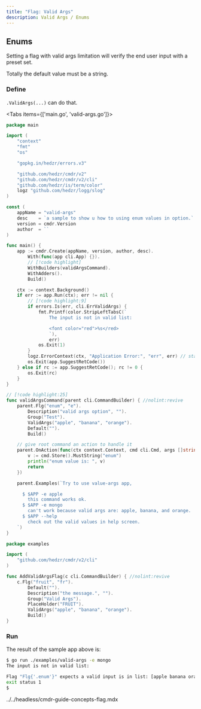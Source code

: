 ```yaml
---
title: "Flag: Valid Args"
description: Valid Args / Enums
---
```


## Enums

Setting a flag with valid args limitation will verify the end user input with a preset set.

Totally the default value must be a string.

### Define

`.ValidArgs(...)` can do that.

<Tabs items={['main.go', 'valid-args.go']}>

<Tab key="main.go">

```go title=main.go
package main

import (
	"context"
	"fmt"
	"os"

	"gopkg.in/hedzr/errors.v3"

	"github.com/hedzr/cmdr/v2"
	"github.com/hedzr/cmdr/v2/cli"
	"github.com/hedzr/is/term/color"
	logz "github.com/hedzr/logg/slog"
)

const (
	appName = "valid-args"
	desc    = `a sample to show u how to using enum values in option.`
	version = cmdr.Version
	author  = ``
)

func main() {
	app := cmdr.Create(appName, version, author, desc).
		With(func(app cli.App) {}).
		// [!code highlight]
		WithBuilders(validArgsCommand).
		WithAdders().
		Build()

	ctx := context.Background()
	if err := app.Run(ctx); err != nil {
		// [!code highlight:9]
		if errors.Is(err, cli.ErrValidArgs) {
			fmt.Printf(color.StripLeftTabsC(`
				The input is not in valid list:

				<font color="red">%s</red>
				`),
				err)
			os.Exit(1)
		}
		logz.ErrorContext(ctx, "Application Error:", "err", err) // stacktrace if in debug mode/build
		os.Exit(app.SuggestRetCode())
	} else if rc := app.SuggestRetCode(); rc != 0 {
		os.Exit(rc)
	}
}

// [!code highlight:25]
func validArgsCommand(parent cli.CommandBuilder) { //nolint:revive
	parent.Flg("enum", "e").
		Description("valid args option", "").
		Group("Test").
		ValidArgs("apple", "banana", "orange").
		Default("").
		Build()

	// give root command an action to handle it
	parent.OnAction(func(ctx context.Context, cmd cli.Cmd, args []string) (err error) {
		v := cmd.Store().MustString("enum")
		println("enum value is: ", v)
		return
	})

	parent.Examples(`Try to use value-args app,

	  $ $APP -e apple
	    this command works ok.
	  $ $APP -e mongo
	    can't work because valid args are: apple, banana, and orange.
	  $ $APP --help
	    check out the valid values in help screen.
	`)
}
```

</Tab>

<Tab key="valid-args.go">

```go title=valid-args.go
package examples

import (
	"github.com/hedzr/cmdr/v2/cli"
)

func AddValidArgsFlag(c cli.CommandBuilder) { //nolint:revive
	c.Flg("fruit", "fr").
		Default("").
		Description("the message.", "").
		Group("Valid Args").
		PlaceHolder("FRUIT").
		ValidArgs("apple", "banana", "orange").
		Build()
}
```

</Tab>
</Tabs>

### Run

The result of the sample app above is:

```bash
$ go run ./examples/valid-args -e mongo
The input is not in valid list:

Flag "Flg{'.enum'}" expects a valid input is in list: [apple banana orange] | cmd=Cmd{''}
exit status 1
$
```

<include>../../headless/cmdr-guide-concepts-flag.mdx</include>
